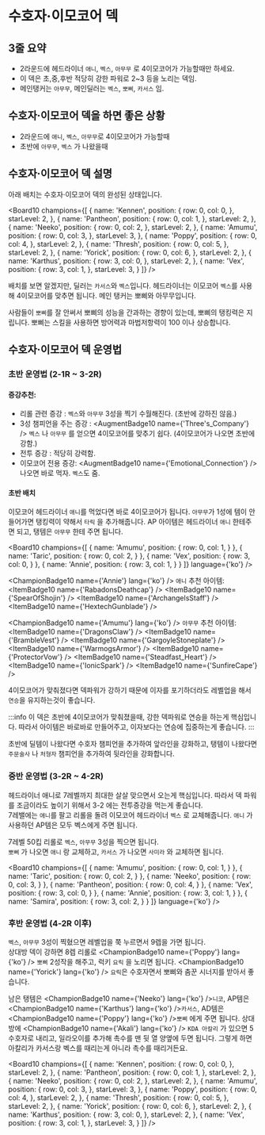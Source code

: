 # 수호자·이모코어 덱

## 3줄 요약
- 2라운드에 헤드라이너 `애니`, `벡스`, `아무무` 로 4이모코어가 가능할때만 하세요.
- 이 덱은 초,중,후반 적당히 강한 파워로 2~3 등을 노리는 덱임.
- 메인탱커는 `아무무`, 메인딜러는 `벡스`, `뽀삐`, `카서스` 임.

<Gap />

## 수호자·이모코어 덱을 하면 좋은 상황
- 2라운드에 `애니`, `벡스`, `아무무`로 4이모코어가 가능할때
- 초반에 `아무무`, `벡스` 가 나왔을때

## 수호자·이모코어 덱 설명

아래 배치는 수호자·이모코어 덱의 완성된 상태입니다.

<Board10 champions={[
  {
    name: 'Kennen',
    position: {
      row: 0,
      col: 0,
    },
    starLevel: 2,
  },
  {
    name: 'Pantheon',
    position: {
      row: 0,
      col: 1,
    },
    starLevel: 2,
  },
  {
    name: 'Neeko',
    position: {
      row: 0,
      col: 2,
    },
    starLevel: 2,
  },
  {
    name: 'Amumu',
    position: {
      row: 0,
      col: 3,
    },
    starLevel: 3,
  },
  {
    name: 'Poppy',
    position: {
      row: 0,
      col: 4,
    },
    starLevel: 2,
  },
  {
    name: 'Thresh',
    position: {
      row: 0,
      col: 5,
    },
    starLevel: 2,
  },
  {
    name: 'Yorick',
    position: {
      row: 0,
      col: 6,
    },
    starLevel: 2,
  },
  {
    name: 'Karthus',
    position: {
      row: 3,
      col: 0,
    },
    starLevel: 2,
  },
  {
    name: 'Vex',
    position: {
      row: 3,
      col: 1,
    },
    starLevel: 3,
  }
]} />
<Gap />

배치를 보면 알겠지만, 딜러는 `카서스`와 `벡스`입니다.
헤드라이너는 이모코어 `벡스`를 사용해 4이모코어를 맞추면 됩니다.
메인 탱커는 뽀삐와 아무무입니다.

사람들이 `뽀삐`를 잘 안써서 뽀삐의 성능을 간과하는 경향이 있는데, 뽀삐의 탱킹력은 지립니다.
뽀삐는 스킬을 사용하면 방어력과 마법저항력이 100 이나 상승합니다.

## 수호자·이모코어 덱 운영법

### 초반 운영법 (2-1R ~ 3-2R)

#### 증강추천:
  - 리롤 관련 증강 : `벡스`와 `아무무` 3성을 찍기 수월해진다. (초반에 강하진 않음.)
  - 3성 챔피언을 주는 증강 : <AugmentBadge10 name={'Three\'s_Company'} /> `벡스` 나 `아무무` 를 얻으면 4이모코어를 맞추기 쉽다. (4이모코어가 나오면 초반에 강함.)
  - 전투 증강 : 적당히 강력함.
  - 이모코어 전용 증강: <AugmentBadge10 name={'Emotional_Connection'} /> 나오면 바로 먹자. `벡스`도 줌.

#### 초반 배치

이모코어 헤드라이너 `애니`를 먹었다면 바로 4이모코어가 됩니다.
`아무무`가 1성에 템이 안들어가면 탱킹력이 약해서 `타릭` 을 추가해줍니다.
AP 아이템은 헤드라이너 `애니` 한테주면 되고, 탱템은 `아무무` 한테 주면 됩니다.

<Board10 champions={[
  {
    name: 'Amumu',
    position: {
      row: 0,
      col: 1,
    }
  },
  {
    name: 'Taric',
    position: {
      row: 0,
      col: 2,
    }
  },
  {
    name: 'Vex',
    position: {
      row: 3,
      col: 0,
    }
  },
  {
    name: 'Annie',
    position: {
      row: 3,
      col: 1,
    }
  }
]} language={'ko'} />
<Gap />

<ChampionBadge10 name={'Annie'} lang={'ko'} />  `애니` 추천 아이템: <ItemBadge10 name={'RabadonsDeathcap'} /> <ItemBadge10 name={'SpearOfShojin'} /> <ItemBadge10 name={'ArchangelsStaff'} /> <ItemBadge10 name={'HextechGunblade'} />

<ChampionBadge10 name={'Amumu'} lang={'ko'} /> `아무무` 추천 아이템: <ItemBadge10 name={'DragonsClaw'} /> <ItemBadge10 name={'BrambleVest'} /> <ItemBadge10 name={'GargoyleStoneplate'} /> <ItemBadge10 name={'WarmogsArmor'} /> <ItemBadge10 name={'ProtectorVow'} /> <ItemBadge10 name={'Steadfast_Heart'} /> <ItemBadge10 name={'IonicSpark'} /> <ItemBadge10 name={'SunfireCape'} />

4이모코어가 맞춰졌다면 덱파워가 강하기 때문에 이자를 포기하더라도 레벨업을 해서 `연승`을 유지하는것이 좋습니다.

:::info
이 덱은 초반에 4이모코어가 맞춰졌을때, 강한 덱파워로 연승을 하는게 핵심입니다.
따라서 아이템은 바로바로 만들어주고, 이자보다는 연승에 집중하는게 좋습니다.
:::

초반에 딜템이 나왔다면 수호자 챔피언을 추가하여 앞라인을 강화하고,
탱템이 나왔다면 `주문술사` 나 `처형자` 챔피언을 추가하여 뒷라인을 강화합니다.


### 중반 운영법 (3-2R ~ 4-2R)

헤드라이너 애니로 7레벨까지 최대한 살살 맞으면서 오는게 핵심입니다.
따라서 덱 파워를 조금이라도 높이기 위해서 3-2 에는 전투증강을 먹는게 좋습니다.<br />
7레밸에는 `애니`를 팔고 리롤을 돌려 이모코어 헤드라이너 `벡스` 로 교체해줍니다.
`애니` 가 사용하던 AP템은 모두 벡스에게 주면 됩니다.

7레벨 50킵 리롤로 `벡스`, `아무무` 3성을 찍으면 됩니다. <br />
`뽀삐` 가 나오면 `애니` 랑 교체하고, `카서스` 가 나오면 `사미라` 와 교체하면 됩니다.

<Board10 champions={[
  {
    name: 'Amumu',
    position: {
      row: 0,
      col: 1,
    }
  },
  {
    name: 'Taric',
    position: {
      row: 0,
      col: 2,
    }
  },
  {
    name: 'Neeko',
    position: {
      row: 0,
      col: 3,
    }
  },
  {
    name: 'Pantheon',
    position: {
      row: 0,
      col: 4,
    }
  },
  {
    name: 'Vex',
    position: {
      row: 3,
      col: 0,
    }
  },
  {
    name: 'Annie',
    position: {
      row: 3,
      col: 1,
    }
  },
  {
    name: 'Samira',
    position: {
      row: 3,
      col: 2,
    }
  }
]} language={'ko'} />

### 후반 운영법 (4-2R 이후)

`벡스`, `아무무` 3성이 찍혔으면 레벨업을 쭉 누르면서 9렙을 가면 됩니다. <br />
상대방 덱이 강하면 8렙 리롤로 <ChampionBadge10 name={'Poppy'} lang={'ko'} /> `뽀삐` 2성작을 해주고, 럭키 `요릭` 을 노리면 됩니다.
<ChampionBadge10 name={'Yorick'} lang={'ko'} /> `요릭`은 수호자면서 뽀삐와 춤꾼 시너지를 받아서 좋습니다.

남은 탱템은 <ChampionBadge10 name={'Neeko'} lang={'ko'} />`니코`, AP템은 <ChampionBadge10 name={'Karthus'} lang={'ko'} />`카서스`, AD템은 <ChampionBadge10 name={'Poppy'} lang={'ko'} />`뽀삐` 에게 주면 됩니다.
상대방에 <ChampionBadge10 name={'Akali'} lang={'ko'} /> `KDA 아칼리` 가 있으면 5수호자로 내리고, 일라오이를 추가해 촉수를 맨 뒷 열 양옆에 두면 됩니다.
그렇게 하면 아칼리가 카서스랑 벡스를 때리는게 아니라 촉수를 때리거든요.

<Board10 champions={[
  {
    name: 'Kennen',
    position: {
      row: 0,
      col: 0,
    },
    starLevel: 2,
  },
  {
    name: 'Pantheon',
    position: {
      row: 0,
      col: 1,
    },
    starLevel: 2,
  },
  {
    name: 'Neeko',
    position: {
      row: 0,
      col: 2,
    },
    starLevel: 2,
  },
  {
    name: 'Amumu',
    position: {
      row: 0,
      col: 3,
    },
    starLevel: 3,
  },
  {
    name: 'Poppy',
    position: {
      row: 0,
      col: 4,
    },
    starLevel: 2,
  },
  {
    name: 'Thresh',
    position: {
      row: 0,
      col: 5,
    },
    starLevel: 2,
  },
  {
    name: 'Yorick',
    position: {
      row: 0,
      col: 6,
    },
    starLevel: 2,
  },
  {
    name: 'Karthus',
    position: {
      row: 3,
      col: 0,
    },
    starLevel: 2,
  },
  {
    name: 'Vex',
    position: {
      row: 3,
      col: 1,
    },
    starLevel: 3,
  }
]} />